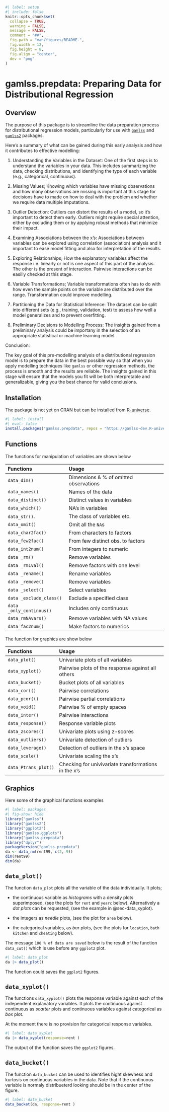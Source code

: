 <!-- README.md is generated from README.qmd via: quarto render README.qmd --to gfm -->

```r
#| label: setup
#| include: false
knitr::opts_chunk$set(
  collapse = TRUE,
  warning = FALSE,
  message = FALSE,
  comment = "##",
  fig.path = "man/figures/README-",
  fig.width = 12,
  fig.height = 8,
  fig.align = "center",
  dev = "png"
)
```


# gamlss.prepdata: Preparing Data for Distributional Regression

## Overview

The purpose of this package is to streamline the data preparation process for distributional regression models, particularly for use with [`gamlss`](https://cran.R-project.org/package=gamlss) and [`gamlss2`](https://github.com/gamlss-dev/gamlss2) packages. 


Here’s a summary of what can be gained during this early analysis and how it contributes to effective modelling:

1. Understanding the Variables in the Dataset: One of the first steps is to understand the variables in your data. This includes summarizing the data, checking distributions, and identifying the type of each variable (e.g., categorical, continuous).
	
2. Missing Values; Knowing which variables have missing observations and how many observations are missing is important at this stage for decisions have to made on how to deal with the problem and whether we require  data multiple imputations.  

3. Outlier Detection: Outliers can distort the results of a model, so it’s important to detect them early.  Outliers might require special attention, either by excluding them or by applying robust methods that minimize their impact.

4. Examining Associations between the x's:  Associations between variables can be explored using correlation (association) analysis and it important to ease  model fitting and also for interpretation of the results. 


5. Exploring Relationships; How the explanatory variables affect the response i.e.  linearly or not is one aspect of this part of the analysis. The other is the present of interaction. Pairwise interactions can be easilly checked at this stage.     

	
	
6. Variable Transformations;  Variable transformations often has to do with how even the sample points on the variable  are distributed over the range.  Transformation  could improve modelling.

7. Partitioning the Data for Statistical Inference: The dataset can be split into different sets (e.g., training, validation, test) to assess how well a model generalizes and to prevent overfitting.

8. Preliminary Decisions to Modelling Process: The insights gained from a preliminary analysis  could be importany in the  selection of an appropriate statistical or machine learning model.



Conclusion:

The key goal of this pre-modelling analysis of a distributional regression model is to prepare the data in the best possible way so that when you apply modelling techniques like `gamlss` or other regression methods, the process is smooth and the results are reliable. The insights gained in this stage will ensure that the models you fit will be both interpretable and generalizable, giving you the best chance for valid conclusions.

<!-- There is a lot of information which can be gain using a preliminary data -->
<!-- analysis. One could seeking information about the _variables_ in the data set -->
<!-- themselves, on _outliers_, on _associations_  between variables, what  _type_ of -->
<!-- relationships  exist between the response and the explanatory variables (linear -->
<!-- or not linear) and  possible _interactions_ between the explanatory variables.  -->
<!-- In addition, one, at this stage, could  decide  appropriate  _partitions_ of to -->
<!-- maximize statistical inference. While answers to those questions are not -->
<!-- necessarily final, at this pre-modeling stage, they could help at the next -->
<!-- stage of the fitting  process. All functions in the package can be used before -->
<!-- the functions  \texttt{gamlss()} or \texttt{gamlss2()} are used for modeling.  -->

## Installation

The package is not yet on CRAN but can be installed from
[R-universe](https://gamlss-dev.R-universe.dev/).

```r
#| label: install
#| eval: false
install.packages("gamlss.prepdata", repos = "https://gamlss-dev.R-universe.dev")
```

## Functions

The functions for manipulation of variables are shown below

| Functions                | Usage                                  |
|:-------------------------|:---------------------------------------|
| `data_dim()`             | Dimensions & % of omitted observations |
| `data_names()`           | Names of the data                      |
| `data_distinct()`        | Distinct values in variables           |
| `data_which(()`          | NA's in variables                      |
| `data_str()`.            | The class of  variables etc.           |
| `data_omit()`            | Omit all the `NA`s                     |
| `data_char2fac()`        | From characters to factors             |
| `data_few2fac()`         | From few distinct obs. to factors      |
| `data_int2num()`         | From integers to  numeric              |
| `data _rm()`             | Remove variables                       |
| `data _rm1val()`         | Remove factors with one level          |
| `data _rename()`         | Rename variables                       |
| `data _remove()`         | Remove variables                       |
| `data _select()`         | Select variables                       |
| `data _exclude_class()`  | Exclude a specified class              |
| `data _only_continous()` | Includes only continuous               |
| `data_rmNAvars()`        | Remove variables with NA values        |
| `data_fac2num()`         | Make factors to numerics               |

The function for graphics are show below

| Functions           | Usage                                                |
|:--------------------|:-----------------------------------------------------|
| `data_plot()`       | Univariate plots of all variables                    |
| `data_xyplot()`     | Pairwise plots of the response against all others    |
| `data_bucket()`     | Bucket plots of all variables                        |
| `data_cor(()`       | Pairwise correlations                                |
| `data_pcor(()`      | Pairwise partial correlations                        |
| `data_void()`       | Pairwise % of empty spaces                           |
| `data_inter()`      | Pairwise interactions                                |
| `data_response()`   | Response variable plots                              |
| `data_zscores()`    | Univariate plots using z-scores                      |
| `data_outliers()`   | Univariate detection of outliers                     |
| `data_leverage()`   | Detection of outliers in the x's  space              |
| `data_scale()`      | Univariate scaling the x's                           |
| `data_Ptrans_plot()` | Checking for univivariate transformations in the x's |


## Graphics


Here some of the  graphical functions examples

```r
#| label: packages
#| fig-show: hide
library("gamlss")
library("gamlss2")
library("ggplot2")
library("gamlss.ggplots")
library("gamlss.prepdata")
library("dplyr") 
packageVersion("gamlss.prepdata")
da <- data_rm(rent99, c(2, 9)) 
dim(rent99)
dim(da)
```

## `data_plot()` {#sec-data_plot}

The function `data_plot` plots all the variable of the data individually. It plots;

-   the continuous variable as *histograms* with a density plots superimposed, (see the plots for `rent` and `yearc` below). Alternatively a *dot plots* can be requested, (see the example in @sec-data_xyplot).

-   the integers as *needle* plots, (see the plot for `area` below).

-   the categorical variables, as *bar* plots, (see the plots for `location`, `bath` `kitchen` and `cheating` below).

The message `100 % of data are saved` below is the result of the function `data_cut()` which is use before any `ggplot2` plot.

```r
#| label: data_plot
da |> data_plot()
```

The function could saves the `ggplot2` figures.


## `data_xyplot()` {#sec-data_xyplot}

The functions `data_xyplot()` plots the response variable against each of the independent explanatory variables. It plots the continuous against continuous as *scatter* plots and continuous variables against categorical as *box* plot.

::: callout-warning
At the moment there is no provision for categorical response variables.
:::

```r
#| label: data_xyplot
da |> data_xyplot(response=rent )
```

The output of the function saves the `ggplot2` figures.

## `data_bucket()` {#sec-data_bucket}

The function `data_bucket` can be used to identifies hight skewness and kurtosis on continuous variables in the data. Note that if the continuous variable is normaly distribueterd looking should be in the center of the figure.

```r
#| label: data_bucket
data_bucket(da, response=rent )
```
